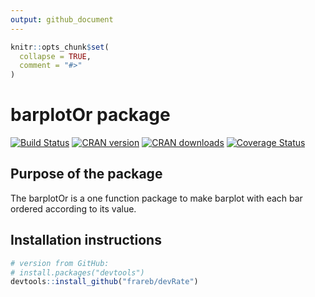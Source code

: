 ```yaml
---
output: github_document
---
```


<!-- README.md is generated from README.Rmd. Please edit that file -->

```r
knitr::opts_chunk$set(
  collapse = TRUE,
  comment = "#>"
)
```

# barplotOr package

[![Build Status](https://travis-ci.org/frareb/barplotOr.svg?branch=master)](https://travis-ci.org/frareb/barplotOr)
[![CRAN version](https://www.r-pkg.org/badges/version/barplotOr)](https://CRAN.R-project.org/package=barplotOr)
[![CRAN downloads](https://cranlogs.r-pkg.org/badges/grand-total/barplotOr)](https://CRAN.R-project.org/package=barplotOr)
[![Coverage Status](https://img.shields.io/codecov/c/gh/frareb/barplotOr/master.svg)](https://codecov.io/gh/frareb/barplotOr?branch=master)

## Purpose of the package

The barplotOr is a one function package to make barplot with each bar ordered according to its value. 

## Installation instructions

```r
# version from GitHub:
# install.packages("devtools")
devtools::install_github("frareb/devRate")
```

